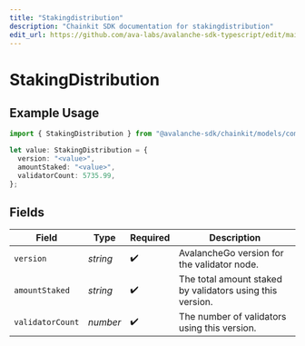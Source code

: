 ```yaml
---
title: "Stakingdistribution"
description: "Chainkit SDK documentation for stakingdistribution"
edit_url: https://github.com/ava-labs/avalanche-sdk-typescript/edit/main/chainkit/docs/models/components/stakingdistribution.md
---
```


# StakingDistribution

## Example Usage

```typescript
import { StakingDistribution } from "@avalanche-sdk/chainkit/models/components";

let value: StakingDistribution = {
  version: "<value>",
  amountStaked: "<value>",
  validatorCount: 5735.99,
};
```

## Fields

| Field                                                     | Type                                                      | Required                                                  | Description                                               |
| --------------------------------------------------------- | --------------------------------------------------------- | --------------------------------------------------------- | --------------------------------------------------------- |
| `version`                                                 | *string*                                                  | :heavy_check_mark:                                        | AvalancheGo version for the validator node.               |
| `amountStaked`                                            | *string*                                                  | :heavy_check_mark:                                        | The total amount staked by validators using this version. |
| `validatorCount`                                          | *number*                                                  | :heavy_check_mark:                                        | The number of validators using this version.              |